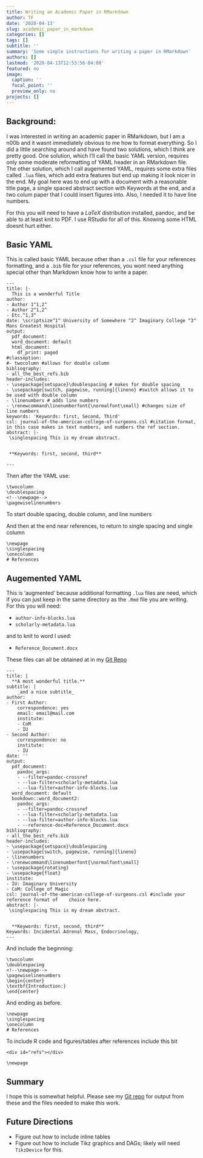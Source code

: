 ```yaml
---
title: Writing an Academic Paper in RMarkdown
author: TF
date: '2020-04-13'
slug: academic_paper_in_markdown
categories: []
tags: []
subtitle: ''
summary: 'Some simple instructions for writing a paper in RMarkdown'
authors: []
lastmod: '2020-04-13T12:53:56-04:00'
featured: no
image:
  caption: ''
  focal_point: ''
  preview_only: no
projects: []
---
```

## Background:
I was interested in writing an academic paper in RMarkdown, but I am a n00b and it wasnt immediately obvious to me how to format everything. So I did a little searching around and have found two solutions, which I think are pretty good. One solution, which I'll call the basic YAML version, requires only some moderate reformatting of YAML header in an RMarkdown file. The other solution, which I call augemented YAML, requires some extra files called `.lua` files, which add extra features but end up making it look nicer in the end. My goal here was to end up with a document with a reasonable title page, a single spaced abstract section with Keywords at the end, and a two colum paper that I could insert figures into. Also, I needed it to have line numbers.

For this you will need to have a $LaTeX$ distribution installed, pandoc, and be able to at least knit to PDF. I use RStudio for all of this. Knowing some HTML doesnt hurt either.


## Basic YAML
This is called basic YAML because other than a `.csl` file for your references formatting, and a `.bib` file for your references, you wont need anything special other than Markdown know how to write a paper.

    ---
    title: |-
      This is a wonderful Title
    author: 
    - Author 1^1,2^
    - Author 2^1,2^
    - Etc.^1,3^
    date: \scriptsize^1^ University of Somewhere ^2^ Imaginary College ^3^ Mans Greatest Hospital
    output:
      pdf_document:
      word_document: default
      html_document:
        df_print: paged
    #classoption:
    #- twocolumn #allows for double column
    bibliography:
    - all_the_best_refs.bib
    header-includes: 
    - \usepackage{setspace}\doublespacing # makes for double spacing
    - \usepackage[switch, pagewise, running]{lineno} #switch allows it to be used with double column
    - \linenumbers # adds line numbers
    - \renewcommand\linenumberfont{\normalfont\small} #changes size of line numbers
    keywords: 'Keywords: first, Second, Third'
    csl: journal-of-the-american-college-of-surgeons.csl #citation format, in this case makes in text numbers, and numbers the ref section.
    abstract: |-
     \singlespacing This is my dream abstract. 
  
  
     **Keywords: first, second, third**
 
    ---

Then after the YAML use:

    \twocolumn
    \doublespacing
    <!--\newpage-->
    \pagewiselinenumbers
To start double spacing, double column, and line numbers

And then at the end near references, to return to single spacing and single column

    \newpage
    \singlespacing
    \onecolumn
    # References

## Augemented YAML
This is 'augmented' because additional formatting `.lua` files are need, which if you can just keep in the same directory as the `.Rmd` file you are writing. 
For this you will need:

* `author-info-blocks.lua`
* `scholarly-metadata.lua`

and to knit to word I used:

* `Reference_Document.docx`

These files can all be obtained at in my [Git Repo](https://github.com/tpfeeney/academic_paper_in_markdown/tree/master/augmented_yaml)

    ---
    title: |
      **A most wonderful title.**
    subtitle: |
        _and a nice subtitle_
    author:
    - First Author:
        correspondence: yes
        email: email@mail.com
        institute:
        - CoM
        - IU
    - Second Author:
        correspondence: no
        institute:
        - IU
    date: ''
    output:
      pdf_document:
        pandoc_args:
        - --filter=pandoc-crossref
        - --lua-filter=scholarly-metadata.lua
        - --lua-filter=author-info-blocks.lua
      word_document: default
      bookdown::word_document2:
        pandoc_args:
        - --filter=pandoc-crossref
        - --lua-filter=scholarly-metadata.lua
        - --lua-filter=author-info-blocks.lua
        - --reference-doc=Reference_Document.docx
    bibliography:
    - all_the_best_refs.bib
    header-includes:
    - \usepackage{setspace}\doublespacing
    - \usepackage[switch, pagewise, running]{lineno}
    - \linenumbers
    - \renewcommand\linenumberfont{\normalfont\small}
    - \usepackage{rotating}
    - \usepackage{float}
    institute:
    - IU: Imaginary University
    - CoM: College of Magic
    csl: journal-of-the-american-college-of-surgeons.csl #include your reference format of    choice here.
    abstract: |-
     \singlespacing This is my dream abstract. 
      
      
      **Keywords: first, second, third**
    Keywords: Incidental Adrenal Mass, Endocrinology,
    ---
And include the beginning:

    \twocolumn
    \doublespacing
    <!--\newpage-->
    \pagewiselinenumbers
    \begin{center}
    \textbf{Introduction:}
    \end{center}

And ending as before.

    \newpage
    \singlespacing
    \onecolumn
    # References

To include R code and figures/tables after references include this bit

    <div id="refs"></div>
    
    \newpage

## Summary

I hope this is somewhat helpful. Please see my [Git repo](https://github.com/tpfeeney/academic_paper_in_markdown) for output from these and the files needed to make this work.

## Future Directions

* Figure out how to include inline tables
* Figure out how to include Tikz graphics and DAGs; likely will need `TikzDevice` for this.

